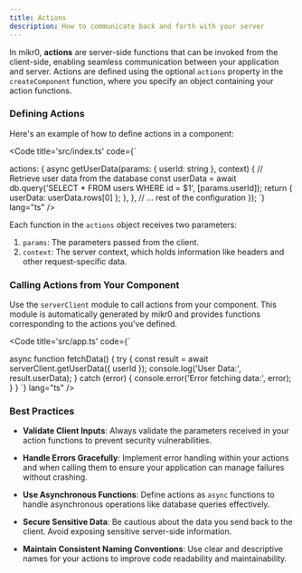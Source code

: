 ```yaml
---
title: Actions
description: How to communicate back and forth with your server
---
```



In mikr0, **actions** are server-side functions that can be invoked from the client-side, enabling seamless communication between your application and server. Actions are defined using the optional `actions` property in the `createComponent` function, where you specify an object containing your action functions.

### Defining Actions

Here's an example of how to define actions in a component:

<Code title='src/index.ts' code={`

  actions: {
    async getUserData(params: { userId: string }, context) {
      // Retrieve user data from the database
      const userData = await db.query('SELECT * FROM users WHERE id = $1', [params.userId]);
      return { userData: userData.rows[0] };
    },
  },
  // ... rest of the configuration
});
`} lang="ts" />

Each function in the `actions` object receives two parameters:

1. `params`: The parameters passed from the client.
2. `context`: The server context, which holds information like headers and other request-specific data.

### Calling Actions from Your Component

Use the `serverClient` module to call actions from your component. This module is automatically generated by mikr0 and provides functions corresponding to the actions you've defined.

<Code title='src/app.ts' code={`

async function fetchData() {
  try {
    const result = await serverClient.getUserData({ userId });
    console.log('User Data:', result.userData);
  } catch (error) {
    console.error('Error fetching data:', error);
  }
}
`} lang="ts" />

### Best Practices

- **Validate Client Inputs**: Always validate the parameters received in your action functions to prevent security vulnerabilities.

- **Handle Errors Gracefully**: Implement error handling within your actions and when calling them to ensure your application can manage failures without crashing.

- **Use Asynchronous Functions**: Define actions as `async` functions to handle asynchronous operations like database queries effectively.

- **Secure Sensitive Data**: Be cautious about the data you send back to the client. Avoid exposing sensitive server-side information.

- **Maintain Consistent Naming Conventions**: Use clear and descriptive names for your actions to improve code readability and maintainability.